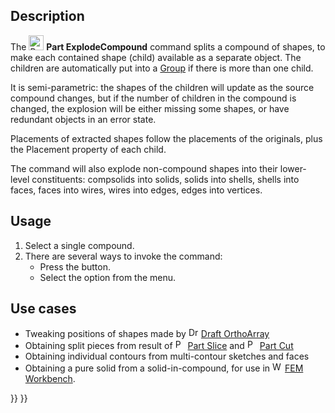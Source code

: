 <languages/>

{{Docnav
|[[Part_Compound|Compound]]
|[[Part_CompoundFilter|CompoundFilter]]
|[[Part_Workbench|Part]]
|IconL=Part_Compound.svg
|IconR=Part_CompoundFilter.svg
|IconC=Workbench_Part.svg
}}

{{GuiCommand
|Name=Part ExplodeCompound
|MenuLocation=Part → Compound → Explode compound
|Workbenches=[[Part_Workbench|Part]]
|Version=0.18
|SeeAlso=[[Part_Compound|Part Compound]], [[Draft_Downgrade|Draft Downgrade]]
}}

==Description== 

The [[Image:Part_ExplodeCompound.svg|24px]] '''Part ExplodeCompound''' command splits a compound of shapes, to make each contained shape (child) available as a separate object. The children are automatically put into a [[Std_Group|Group]] if there is more than one child.

It is semi-parametric: the shapes of the children will update as the source compound changes, but if the number of children in the compound is changed, the explosion will be either missing some shapes, or have redundant objects in an error state.

Placements of extracted shapes follow the placements of the originals, plus the Placement property of each child.

The command will also explode non-compound shapes into their lower-level constituents: compsolids into solids, solids into shells, shells into faces, faces into wires, wires into edges, edges into vertices.

==Usage==

# Select a single compound.
# There are several ways to invoke the command:
#* Press the {{Button|[[Image:Part_ExplodeCompound.svg|16px]] [[Part_ExplodeCompound|Explode compound]]}} button.
#* Select the {{MenuCommand|Part → Compound → [[Image:Part_ExplodeCompound.svg|16px]] Explode compound}} option from the menu.

==Use cases==

* Tweaking positions of shapes made by [[Image:Draft_OrthoArray.svg|16px]] [[Draft_OrthoArray|Draft OrthoArray]]
* Obtaining split pieces from result of [[Image:Part_Slice.svg|16px]] [[Part_Slice|Part Slice]] and [[Image:Part_Cut.svg|16px]] [[Part_Cut|Part Cut]]
* Obtaining individual contours from multi-contour sketches and faces
* Obtaining a pure solid from a solid-in-compound, for use in [[Image:Workbench_FEM.svg|16px]] [[FEM_Workbench|FEM Workbench]].


{{Docnav
|[[Part_Compound|Compound]]
|[[Part_CompoundFilter|CompoundFilter]]
|[[Part_Workbench|Part]]
|IconL=Part_Compound.svg
|IconR=Part_CompoundFilter.svg
|IconC=Workbench_Part.svg
}}

{{Part Tools navi{{#translation:}}}}
{{Userdocnavi{{#translation:}}}}
